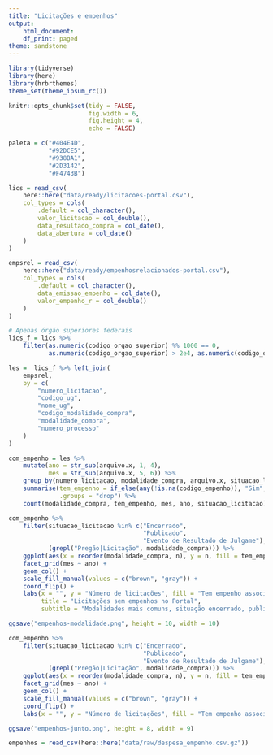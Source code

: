 ```yaml
---
title: "Licitações e empenhos"
output:
    html_document:
    df_print: paged
theme: sandstone
---
```


```r
library(tidyverse)
library(here)
library(hrbrthemes)
theme_set(theme_ipsum_rc())

knitr::opts_chunk$set(tidy = FALSE,
                      fig.width = 6,
                      fig.height = 4,
                      echo = FALSE)

paleta = c("#404E4D",
           "#92DCE5",
           "#938BA1",
           "#2D3142",
           "#F4743B")
```

```r
lics = read_csv(
    here::here("data/ready/licitacoes-portal.csv"),
    col_types = cols(
        .default = col_character(),
        valor_licitacao = col_double(),
        data_resultado_compra = col_date(),
        data_abertura = col_date()
    )
)

empsrel = read_csv(
    here::here("data/ready/empenhosrelacionados-portal.csv"),
    col_types = cols(
        .default = col_character(),
        data_emissao_empenho = col_date(),
        valor_empenho_r = col_double()
    )
)
```



```r
# Apenas órgão superiores federais
lics_f = lics %>% 
    filter(as.numeric(codigo_orgao_superior) %% 1000 == 0, 
           as.numeric(codigo_orgao_superior) > 2e4, as.numeric(codigo_orgao_superior) < 9e4)
```

```r
les =  lics_f %>% left_join(
    empsrel,
    by = c(
        "numero_licitacao",
        "codigo_ug",
        "nome_ug",
        "codigo_modalidade_compra",
        "modalidade_compra",
        "numero_processo"
    )
)

com_empenho = les %>%
    mutate(ano = str_sub(arquivo.x, 1, 4), 
           mes = str_sub(arquivo.x, 5, 6)) %>% 
    group_by(numero_licitacao, modalidade_compra, arquivo.x, situacao_licitacao, mes, ano) %>%
    summarise(tem_empenho = if_else(any(!is.na(codigo_empenho)), "Sim", "Não"),
              .groups = "drop") %>%
    count(modalidade_compra, tem_empenho, mes, ano, situacao_licitacao)

com_empenho %>%
    filter(situacao_licitacao %in% c("Encerrado", 
                                     "Publicado", 
                                     "Evento de Resultado de Julgame"), 
           (grepl("Pregão|Licitação", modalidade_compra))) %>%
    ggplot(aes(x = reorder(modalidade_compra, n), y = n, fill = tem_empenho)) +
    facet_grid(mes ~ ano) +
    geom_col() +
    scale_fill_manual(values = c("brown", "gray")) +
    coord_flip() + 
    labs(x = "", y = "Número de licitações", fill = "Tem empenho associado?", 
         title = "Licitações sem empenhos no Portal", 
         subtitle = "Modalidades mais comuns, situação encerrado, publicado ou com evento de julgamento")

ggsave("empenhos-modalidade.png", height = 10, width = 10)
```

```r
com_empenho %>%
    filter(situacao_licitacao %in% c("Encerrado", 
                                     "Publicado", 
                                     "Evento de Resultado de Julgame"), 
           (grepl("Pregão|Licitação", modalidade_compra))) %>%
    ggplot(aes(x = reorder(modalidade_compra, n), y = n, fill = tem_empenho)) +
    facet_grid(mes ~ ano) +
    geom_col() +
    scale_fill_manual(values = c("brown", "gray")) +
    coord_flip() + 
    labs(x = "", y = "Número de licitações", fill = "Tem empenho associado?")

ggsave("empenhos-junto.png", height = 8, width = 9)
```



```r
empenhos = read_csv(here::here("data/raw/despesa_empenho.csv.gz"))
```